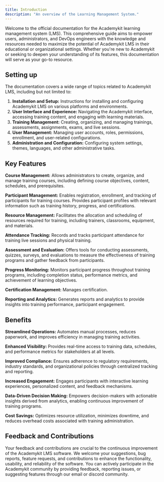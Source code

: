 ---
title: Introduction
description: "An overview of the Learning Management System."
---

Welcome to the official documentation for the Academykit learning management system (LMS). This comprehensive guide aims to empower users, administrators, and DevOps engineers with the knowledge and resources needed to maximize the potential of Academykit LMS in their educational or organizational settings. Whether you're new to Academykit or seeking to deepen your understanding of its features, this documentation will serve as your go-to resource.

## Setting up

The documentation covers a wide range of topics related to Academykit LMS, including but not limited to:

1. **Installation and Setup:** Instructions for installing and configuring Academykit LMS on various platforms and environments.
2. **User Interface and Experience:** Navigating the Academykit interface, accessing training content, and engaging with learning materials.
3. **Training Management:** Creating, organizing, and managing trainings, assessments, assignments, exams, and live sessions.
4. **User Management:** Managing user accounts, roles, permissions, enrollment, and user-related configurations.
5. **Administration and Configuration:** Configuring system settings, themes, languages, and other administrative tasks.

## Key Features
**Course Management:** Allows administrators to create, organize, and manage training courses, including defining course objectives, content, schedules, and prerequisites.

**Participant Management:** Enables registration, enrollment, and tracking of participants for training courses. Provides participant profiles with relevant information such as training history, progress, and certifications.

**Resource Management:** Facilitates the allocation and scheduling of resources required for training, including trainers, classrooms, equipment, and materials.

**Attendance Tracking:** Records and tracks participant attendance for training live sessions and physical training.

**Assessment and Evaluation:** Offers tools for conducting assessments, quizzes, surveys, and evaluations to measure the effectiveness of training programs and gather feedback from participants.

**Progress Monitoring:** Monitors participant progress throughout training programs, including completion status, performance metrics, and achievement of learning objectives.

**Certification Management:** Manages certification.

**Reporting and Analytics:** Generates reports and analytics to provide insights into training performance, participant engagement.


## Benefits
**Streamlined Operations:** Automates manual processes, reduces paperwork, and improves efficiency in managing training activities.

**Enhanced Visibility:** Provides real-time access to training data, schedules, and performance metrics for stakeholders at all levels.

**Improved Compliance:** Ensures adherence to regulatory requirements, industry standards, and organizational policies through centralized tracking and reporting.

**Increased Engagement:** Engages participants with interactive learning experiences, personalized content, and feedback mechanisms.

**Data-Driven Decision Making:** Empowers decision-makers with actionable insights derived from analytics, enabling continuous improvement of training programs.

**Cost Savings:** Optimizes resource utilization, minimizes downtime, and reduces overhead costs associated with training administration.

## Feedback and Contributions

Your feedback and contributions are crucial to the continuous improvement of the Academykit LMS software. We welcome your suggestions, bug reports, feature requests, and contributions to enhance the functionality, usability, and reliability of the software. You can actively participate in the Academykit community by providing feedback, reporting issues, or suggesting features through our email or  discord community.
